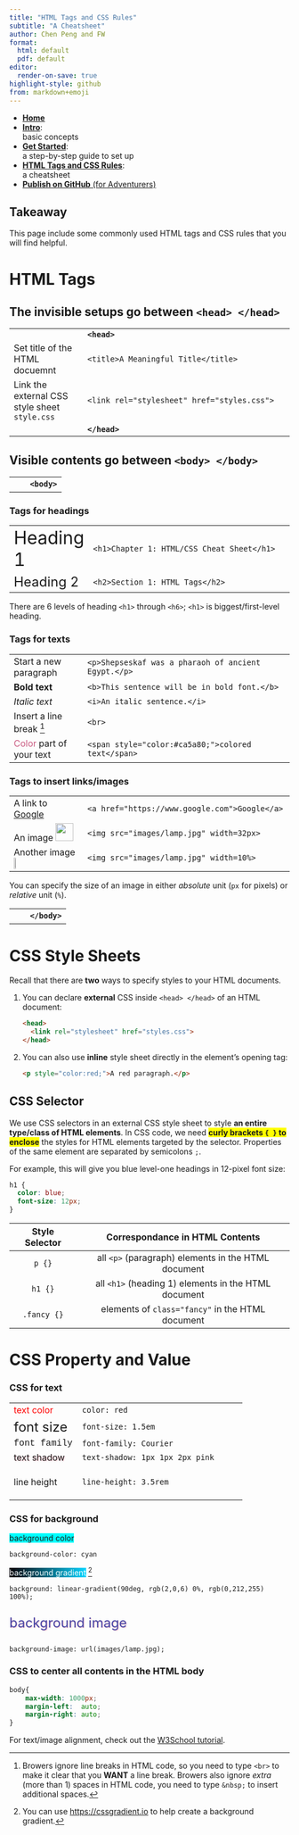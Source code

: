 ```yaml
---
title: "HTML Tags and CSS Rules"
subtitle: "A Cheatsheet"
author: Chen Peng and FW
format: 
  html: default
  pdf: default
editor:
  render-on-save: true
highlight-style: github
from: markdown+emoji
---
```


::: {.column-margin}
* [**Home**](./)
* [**Intro**](./html-css-js-handout.html){target="_blank"}:  
  basic concepts
* [**Get Started**](./get-started.html){target="_blank"}:  
  a step-by-step guide to set up
* [**HTML Tags and CSS Rules**](./cheatsheet.html){target="_blank"}:  
  a cheatsheet
* [**Publish on GitHub** (for Adventurers)](./github.html){target="_blank"}
:::

::: {.callout-tip}

# Takeaway

This page include some commonly used HTML tags and CSS rules that you will find helpful. 
:::

# HTML Tags

## The invisible setups go between **`<head> </head>`**

|    |           |
|:---|:----------|
| | **`<head>`** |
| Set title of the HTML docuemnt| `<title>A Meaningful Title</title>` |
| Link the external CSS style sheet `style.css`| `<link rel="stylesheet" href="styles.css">` |
| | **`</head>`** |

## Visible contents go between **`<body> </body>`**

|    |           |
|:---|:----------|
| &nbsp;&nbsp;&nbsp;| **`<body>`** |

### Tags for headings

|    |           |
|:---|:----------|
| [Heading 1]{style="font-size:24pt;"} | `<h1>Chapter 1: HTML/CSS Cheat Sheet</h1>` |
| [Heading 2]{style="font-size:18pt;"} | `<h2>Section 1: HTML Tags</h2>` |

There are 6 levels of heading `<h1>` through `<h6>`; `<h1>` is biggest/first-level heading.

### Tags for texts

|    |           |
|:---|:----------|
| Start a new paragraph| `<p>Shepseskaf was a pharaoh of ancient Egypt.</p>` |
| <b>Bold text</b>| `<b>This sentence will be in bold font.</b>` |
| <i>Italic text</i>| `<i>An italic sentence.</i>`| 
| Insert a line break [^nbsp]| `<br>`  |
| [Color]{style="color:#ca5a80;"} part of your text | `<span style="color:#ca5a80;">colored text</span>`  |

### Tags to insert links/images

|    |           |
|:---|:----------|
| A link to <a href = "https://www.google.com">Google</a>| `<a href="https://www.google.com">Google</a>`|
| An image <img src="images/lamp.jpg" width=32px>| `<img src="images/lamp.jpg" width=32px>`  |
| Another image <img src="images/lamp.jpg" width=10%>| `<img src="images/lamp.jpg" width=10%>`  |

You can specify the size of an image in either *absolute* unit (`px` for pixels) or *relative* unit (`%`).

|    |           |
|:---|:----------|
| &nbsp;&nbsp;&nbsp;| **`</body>`** |

[^nbsp]: Browers ignore line breaks in HTML code, so you need to type `<br>` to make it clear that you **WANT** a line break. Browers also ignore _extra_ (more than 1) spaces in HTML code, you need to type `&nbsp;` to insert additional spaces.

# CSS Style Sheets

Recall that there are **two** ways to specify styles to your HTML documents.

1. You can declare **external** CSS inside `<head> </head>` of an HTML document:
  
   ```html
   <head>
     <link rel="stylesheet" href="styles.css">
   </head>
   ```
2. You can also use **inline** style sheet directly in the element's opening tag:
   ```html
   <p style="color:red;">A red paragraph.</p>
   ```

## CSS Selector

We use CSS selectors in an external CSS style sheet to style **an entire type/class of HTML elements**.
In CSS code, we need [**curly brackets `{ }` to enclose**]{style="background-color:yellow;"} the styles for HTML elements targeted by the selector.
Properties of the same element are separated by semicolons `;`.

For example, this will give you blue level-one headings in 12-pixel font size:

```css
h1 {
  color: blue; 
  font-size: 12px;
}
```

| Style Selector        |    Correspondance in HTML Contents |
|:----------:|:----------:|
| `p {}` | all `<p>` (paragraph) elements in the HTML document | 
| `h1 {}` | all `<h1>` (heading 1) elements in the HTML document | 
| `.fancy {}` | elements of `class="fancy"` in the HTML document| 


# CSS Property and Value

### CSS for text

|    |    |
|:----|:-----------|
| <span style="color: red">text color</span>| `color: red`   |
| <span style="font-size: 1.5em">font size</span>| `font-size: 1.5em`|
| <span style="font-family: Courier">font family</span>| `font-family: Courier`|
| <span style="text-shadow: 1px 1px 2px pink;">text shadow</span>| `text-shadow: 1px 1px 2px pink`|
| <span style="line-height: 3.5rem">line height</span>| `line-height: 3.5rem`|

### CSS for background

<span style="background-color: cyan">background color</span>

`background-color: cyan`

<span style="background: linear-gradient(90deg, rgb(2,0,6) 0%, rgb(0,212,255) 100%);color: white;">background gradient</span> [^1]

`background: linear-gradient(90deg, rgb(2,0,6) 0%, rgb(0,212,255) 100%);`

<p style="color:#4444a4; text-shadow: 1px 1px 2px pink; font-size:1.5rem; line-height:2.0rem; background-image: url(images/lamp.jpg)">background image</p> 

`background-image: url(images/lamp.jpg);`

[^1]: You can use <https://cssgradient.io> to help create a background gradient.

### CSS to center all contents in the HTML body

```css
body{
    max-width: 1000px;
    margin-left:  auto;
    margin-right: auto;
}
```

For text/image alignment, check out the [W3School tutorial](https://www.w3schools.com/css/css_align.asp).